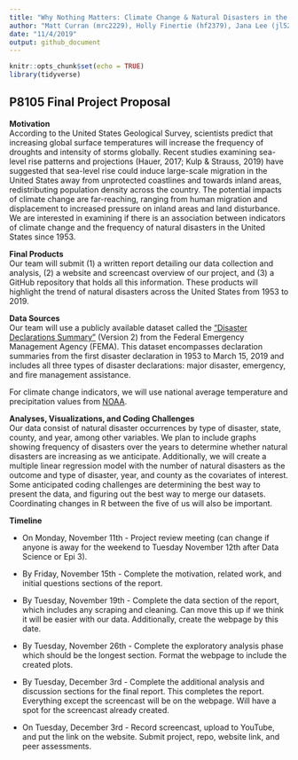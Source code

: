 ```yaml
---
title: "Why Nothing Matters: Climate Change & Natural Disasters in the United States"
author: "Matt Curran (mrc2229), Holly Finertie (hf2379), Jana Lee (jl5295), Ashley Tseng (at3346), Lulu Zhang (ilz2105)"
date: "11/4/2019"
output: github_document
---
```


```r
knitr::opts_chunk$set(echo = TRUE)
library(tidyverse)
```

## P8105 Final Project Proposal

**Motivation**  
According to the United States Geological Survey, scientists predict that increasing global surface temperatures 
will increase the frequency of droughts and intensity of storms globally. Recent studies examining sea-level rise
patterns and projections (Hauer, 2017; Kulp & Strauss, 2019) have suggested that sea-level rise could induce 
large-scale migration in the United States away from unprotected coastlines and towards inland areas, redistributing 
population density across the country. The potential impacts of climate change are far-reaching, ranging from human 
migration and displacement to increased pressure on inland areas and land disturbance. We are interested in examining 
if there is an association between indicators of climate change and the frequency of natural disasters in the United 
States since 1953.

**Final Products**  
Our team will submit (1) a written report detailing our data collection and analysis, (2) a website and screencast 
overview of our project, and (3) a GitHub repository that holds all this information. These products will highlight 
the trend of natural disasters across the United States from 1953 to 2019.  

**Data Sources**  
Our team will use a publicly available dataset called the ["Disaster Declarations Summary"](https://www.fema.gov/media-library/assets/documents/28318) (Version 2) from the Federal 
Emergency Management Agency (FEMA). This dataset encompasses declaration summaries from the first disaster declaration 
in 1953 to March 15, 2019 and includes all three types of disaster declarations: major disaster, emergency, and fire 
management assistance. 

For climate change indicators, we will use national average temperature and precipitation values from [NOAA](https://www.ncdc.noaa.gov/cag/national/mapping/).

**Analyses, Visualizations, and Coding Challenges**  
Our data consist of natural disaster occurrences by type of disaster, state, county, and year, among other variables. 
We plan to include graphs showing frequency of disasters over the years to determine whether natural disasters are 
increasing as we anticipate. Additionally, we will create a multiple linear regression model with the number of 
natural disasters as the outcome and type of disaster, year, and county as the covariates of interest. Some anticipated 
coding challenges are determining the best way to present the data, and figuring out the best way to merge our datasets. 
Coordinating changes in R between the five of us will also be important. 

**Timeline**

* On Monday, November 11th - Project review meeting (can change if anyone is away for the weekend to Tuesday November 
12th after Data Science or Epi 3).

* By Friday, November 15th - Complete the motivation, related work, and initial questions sections of the report.

* By Tuesday, November 19th - Complete the data section of the report, which includes any scraping and cleaning. 
Can move this up if we think it will be easier with our data. Additionally, create the webpage by this date.

* By Tuesday, November 26th - Complete the exploratory analysis phase which should be the longest section. Format 
the webpage to include the created plots.

* By Tuesday, December 3rd - Complete the additional analysis and discussion sections for the final report. This 
completes the report. Everything except the screencast will be on the webpage. Will have a spot for the screencast 
already created.

* On Tuesday, December 3rd - Record screencast, upload to YouTube, and put the link on the website. Submit project, 
repo, website link, and peer assessments.

